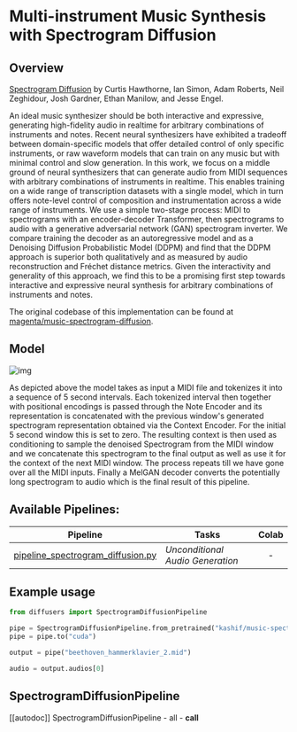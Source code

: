 <!--Copyright 2023 The HuggingFace Team. All rights reserved.

Licensed under the Apache License, Version 2.0 (the "License"); you may not use this file except in compliance with
the License. You may obtain a copy of the License at

http://www.apache.org/licenses/LICENSE-2.0

Unless required by applicable law or agreed to in writing, software distributed under the License is distributed on
an "AS IS" BASIS, WITHOUT WARRANTIES OR CONDITIONS OF ANY KIND, either express or implied. See the License for the
specific language governing permissions and limitations under the License.
-->

 # Multi-instrument Music Synthesis with Spectrogram Diffusion

 ## Overview

[Spectrogram Diffusion](https://arxiv.org/abs/2206.05408) by Curtis Hawthorne, Ian Simon, Adam Roberts, Neil Zeghidour, Josh Gardner, Ethan Manilow, and Jesse Engel.

An ideal music synthesizer should be both interactive and expressive, generating high-fidelity audio in realtime for arbitrary combinations of instruments and notes. Recent neural synthesizers have exhibited a tradeoff between domain-specific models that offer detailed control of only specific instruments, or raw waveform models that can train on any music but with minimal control and slow generation. In this work, we focus on a middle ground of neural synthesizers that can generate audio from MIDI sequences with arbitrary combinations of instruments in realtime. This enables training on a wide range of transcription datasets with a single model, which in turn offers note-level control of composition and instrumentation across a wide range of instruments. We use a simple two-stage process: MIDI to spectrograms with an encoder-decoder Transformer, then spectrograms to audio with a generative adversarial network (GAN) spectrogram inverter. We compare training the decoder as an autoregressive model and as a Denoising Diffusion Probabilistic Model (DDPM) and find that the DDPM approach is superior both qualitatively and as measured by audio reconstruction and Fréchet distance metrics. Given the interactivity and generality of this approach, we find this to be a promising first step towards interactive and expressive neural synthesis for arbitrary combinations of instruments and notes.

The original codebase of this implementation can be found at [magenta/music-spectrogram-diffusion](https://github.com/magenta/music-spectrogram-diffusion).

## Model

![img](https://storage.googleapis.com/music-synthesis-with-spectrogram-diffusion/architecture.png)

As depicted above the model takes as input a MIDI file and tokenizes it into a sequence of 5 second intervals. Each tokenized interval then together with positional encodings is passed through the Note Encoder and its representation is concatenated with the previous window's generated spectrogram representation obtained via the Context Encoder. For the initial 5 second window this is set to zero. The resulting context is then used as conditioning to sample the denoised Spectrogram from the MIDI window and we concatenate this spectrogram to the final output as well as use it for the context of the next MIDI window. The process repeats till we have gone over all the MIDI inputs. Finally a MelGAN decoder converts the potentially long spectrogram to audio which is the final result of this pipeline.

## Available Pipelines:

| Pipeline | Tasks | Colab
|---|---|:---:|
| [pipeline_spectrogram_diffusion.py](https://github.com/huggingface/diffusers/blob/main/src/diffusers/pipelines/spectrogram_diffusion/pipeline_spectrogram_diffusion) | *Unconditional Audio Generation* | - |


## Example usage

```python
from diffusers import SpectrogramDiffusionPipeline

pipe = SpectrogramDiffusionPipeline.from_pretrained("kashif/music-spectrogram-diffusion")
pipe = pipe.to("cuda")

output = pipe("beethoven_hammerklavier_2.mid")

audio = output.audios[0]
```

## SpectrogramDiffusionPipeline
[[autodoc]] SpectrogramDiffusionPipeline
	- all
	- __call__
